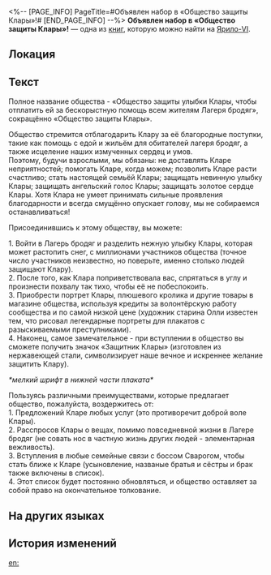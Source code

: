 <%-- [PAGE_INFO]
PageTitle=#Объявлен набор в «Общество защиты Клары»!#
[END_PAGE_INFO] --%>
{{Дополнить}}
{{Книга Инфобокс
|id           = 120
|Название     = 
|Изображение  = Иконка Книга.png
|Мир          = Ярило-VI
|Томов        = 1
|Автор        = <!--нужно добавить-->
|Описание     = Объявление о работе, преисполненное энтузиазма. Вступайте в Общество, и вы сможете защитить Клару.
|Том1         = {{tx}}
|Источник1    = {{tx|Отсутствует источник}}
|Персонажи    = 
|Фракции      = 
}}
'''Объявлен набор в «Общество защиты Клары»!''' — одна из [[Книги|книг]], которую можно найти на [[Ярило-VI]].

==Локация==
{{Отметка карты|<!--название карты-->|<!--id отметки-->}}

==Текст==
<div align="center">{{Размер|36|«Общество защиты Клары» объявляет набор!}}

{{Размер|32|Защита, защита, защита и ещё раз защита!}}</div>

{{Размер|32|Что такое «Общество защиты Клары»?}}

Полное название общества - «Общество защиты улыбки Клары, чтобы отплатить ей за бескорыстную помощь всем жителям Лагеря бродяг», сокращённо «Общество защиты Клары».

{{Размер|32|Какова миссия этого общества?}}

Общество стремится отблагодарить Клару за её благородные поступки, такие как помощь с едой и жильём для обитателей лагеря бродяг, а также исцеление наших измученных сердец и умов.<br />
Поэтому, будучи взрослыми, мы обязаны: не доставлять Кларе неприятностей; помогать Кларе, когда можем; позволить Кларе расти счастливо; стать настоящей семьёй Клары; защищать невинную улыбку Клары; защищать ангельский голос Клары; защищать золотое сердце Клары. Хотя Клара не умеет принимать сильные проявления благодарности и всегда смущённо опускает голову, мы не собираемся останавливаться!

{{Размер|32|Что можно получить от вступления в это общество?}}

Присоединившись к этому обществу, вы можете:

1. Войти в Лагерь бродяг и разделить нежную улыбку Клары, которая может растопить снег, с миллионами участников общества (точное число участников неизвестно, но поверьте, именно столько людей защищают Клару).<br />
2. После того, как Клара поприветствовала вас, спрятаться в углу и произнести похвалу так тихо, чтобы её не побеспокоить.<br />
3. Приобрести портрет Клары, плюшевого кролика и другие товары в магазине общества, используя кредиты за волонтёрскую работу сообщества и по самой низкой цене (художник старина Олли известен тем, что рисовал легендарные портреты для плакатов с разыскиваемыми преступниками).<br />
4. Наконец, самое замечательное - при вступлении в общество вы сможете получить значок «Защитник Клары» (изготовлен из нержавеющей стали, символизирует наше вечное и искреннее желание защитить Клару).

{{Размер|32|Пусть у жителей Надмирья будет своя Верховная хранительница! У нас в Подземье есть новое солнце и «Защитники», которые любят её и верны ей!}}

''*мелкий шрифт в нижней части плаката*''

Пользуясь различными преимуществами, которые предлагает общество, пожалуйста, воздержитесь от:<br />
1. Предложений Кларе любых услуг (это противоречит доброй воле Клары).<br />
2. Расспросов Клары о вещах, помимо повседневной жизни в Лагере бродяг (не совать нос в частную жизнь других людей - элементарная вежливость).<br />
3. Вступления в любые семейные связи с боссом Сварогом, чтобы стать ближе к Кларе (усыновление, названые братья и сёстры и брак также включены в список).<br />
4. Этот список будет постоянно обновляться, и общество оставляет за собой право на окончательное толкование.

==На других языках==
{{На других языках
|en   = ''Clara Protection Society Is Seeking New Members!''
|zhs  = 《「克拉拉保护协会」成员火热募集中》
|zht  = 《「克拉拉保護協會」成員火熱募集中》
|ja   = 『クラーラ守護会のメンバー絶賛募集中』
|ko   = ≪「클라라 보호 협회」 멤버 절찬 모집 중≫
|es   = ¡El Club de Protección de Clara busca nuevos miembros!
|fr   = ''La société de protection de Clara recherche de nouveaux membres&nbsp;!''
|ru   = Объявлен набор в «Общество защиты Клары»!
|th   = "สมาคมพิทักษ์ Clara กำลังรับสมัครสมาชิก"
|vi   = Ráo Riết Chiêu Mộ Thành Viên "Hiệp Hội Bảo Vệ Clara"
|de   = „Die Clara-Schutzgemeinschaft sucht neue Mitglieder!“
|id   = "'Asosiasi Perlindungan Clara' Mencari Anggota Baru!"
|pt   = "Sociedade de Proteção da Clara em Busca de Novos Membros!"
}}

==История изменений==
{{История изменений|3.5}}

[[en:]]